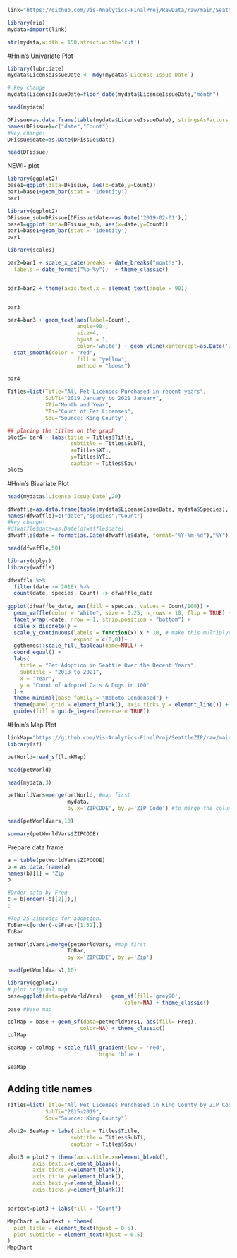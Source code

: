 ```r
link="https://github.com/Vis-Analytics-FinalProj/RawData/raw/main/Seattle_Pet_Licenses%20CLEANED.xlsx"

library(rio)
mydata=import(link)
```

```r
str(mydata,width = 150,strict.width='cut')
```
#Hnin's Univariate Plot
```r
library(lubridate)
mydata$LicenseIssueDate <- mdy(mydata$`License Issue Date`)
```

```r
# key change
mydata$LicenseIssueDate=floor_date(mydata$LicenseIssueDate,"month")

```

```r
head(mydata)
```

```r
DFissue=as.data.frame(table(mydata$LicenseIssueDate), stringsAsFactors =FALSE)
names(DFissue)=c("date","Count")
#key change!
DFissue$date=as.Date(DFissue$date)
```

```r
head(DFissue)
```

NEW!- plot

```r
library(ggplot2)
base1=ggplot(data=DFissue, aes(x=date,y=Count))
bar1=base1+geom_bar(stat = 'identity')
bar1

```



```r
library(ggplot2)
DFissue_sub=DFissue[DFissue$date>=as.Date('2019-02-01'),]
base1=ggplot(data=DFissue_sub, aes(x=date,y=Count))
bar1=base1+geom_bar(stat = 'identity')
bar1

```

```r

library(scales)

bar2=bar1 + scale_x_date(breaks = date_breaks("months"),
  labels = date_format("%b-%y"))  + theme_classic()


bar3=bar2 + theme(axis.text.x = element_text(angle = 90)) 


bar3

```


```r
bar4=bar3 + geom_text(aes(label=Count),
                      angle=90 ,
                      size=4,
                      hjust = 1,
                      color='white') + geom_vline(xintercept=as.Date('2020-03-23'), col="red") + geom_text(aes(x=as.Date('2020-03-23'), label="Lockdown 3/23/'20", y=2800), color="red", angle=0, size=3) +
  stat_smooth(color = "red",
                      fill = "yellow",
                      method = "loess") 
                
bar4
```

```r
Titles=list(Title="All Pet Licenses Purchased in recent years",
            SubTi="2019 January to 2021 January",
            XTi="Month and Year",
            YTi="Count of Pet Licenses",
            Sou="Source: King County")

## placing the titles on the graph
plot5= bar4 + labs(title = Titles$Title,
                    subtitle = Titles$SubTi,
                    x=Titles$XTi,
                    y=Titles$YTi,
                    caption = Titles$Sou)
plot5

```

#Hnin's Bivariate Plot
```r
head(mydata$`License Issue Date`,20)
```

```r
dfwaffle=as.data.frame(table(mydata$LicenseIssueDate, mydata$Species), stringsAsFactors =FALSE)
names(dfwaffle)=c("date","species","Count")
#key change!
#dfwaffle$date=as.Date(dfwaffle$date)
dfwaffle$date = format(as.Date(dfwaffle$date, format="%Y-%m-%d"),"%Y")
```

```r
head(dfwaffle,50)
```

```r
library(dplyr)
library(waffle)

dfwaffle %>% 
  filter(date >= 2018) %>% 
  count(date, species, Count) -> dfwaffle_date
  
ggplot(dfwaffle_date, aes(fill = species, values = Count/100)) +
  geom_waffle(color = "white", size = 0.25, n_rows = 10, flip = TRUE) +
  facet_wrap(~date, nrow = 1, strip.position = "bottom") +
  scale_x_discrete() + 
  scale_y_continuous(labels = function(x) x * 10, # make this multiplyer the same as n_rows
                     expand = c(0,0))+
  ggthemes::scale_fill_tableau(name=NULL) +
  coord_equal() +
  labs(
    title = "Pet Adoption in Seattle Over the Recent Years",
    subtitle = "2018 to 2021",
    x = "Year",
    y = "Count of Adopted Cats & Dogs in 100"
  ) +
  theme_minimal(base_family = "Roboto Condensed") +
  theme(panel.grid = element_blank(), axis.ticks.y = element_line()) +
  guides(fill = guide_legend(reverse = TRUE))

```

#Hnin's Map Plot
```r
linkMap="https://github.com/Vis-Analytics-FinalProj/SeattleZIP/raw/main/King%20County%20ZIP%20Codes.json" # link desde github
library(sf)
```

```r
petWorld=read_sf(linkMap)
```

```r
head(petWorld)
```


```r
head(mydata,3)
```


```r
petWorldVars=merge(petWorld, #map first
                   mydata, 
                   by.x='ZIPCODE', by.y='ZIP Code') #to merge the column 
```

```r
head(petWorldVars,10)
```

```r
summary(petWorldVars$ZIPCODE)
```



Prepare data frame
```r
a = table(petWorldVars$ZIPCODE)
b = as.data.frame(a)
names(b)[1] = 'Zip'
b
```

 
```r
#Order data by Freq
c = b[order(-b[[2]]),]
c
```

```r
#Top 25 zipcodes for adoption.
ToBar=c[order(-c$Freq)[1:52],]
ToBar
```

```r
petWorldVars1=merge(petWorldVars, #map first
                   ToBar, 
                   by.x='ZIPCODE', by.y='Zip')
```

```r
head(petWorldVars1,10)
```

```r
library(ggplot2)
# plot original map
base=ggplot(data=petWorldVars) + geom_sf(fill='grey90',
                                     color=NA) + theme_classic()
base #base map
```

```r
colMap = base + geom_sf(data=petWorldVars1, aes(fill=-Freq),
                       color=NA) + theme_classic()
colMap
```

```r
SeaMap = colMap + scale_fill_gradient(low = 'red',
                             high= 'blue')

SeaMap
```

## Adding title names
```r
Titles=list(Title="All Pet Licenses Purchased in King County by ZIP Code",
            SubTi="2015-2019",
            Sou="Source: King County")
```

```r
plot2= SeaMap + labs(title = Titles$Title,
                    subtitle = Titles$SubTi,
                    caption = Titles$Sou)

plot3 = plot2 + theme(axis.title.x=element_blank(),
        axis.text.x=element_blank(),
        axis.ticks.x=element_blank(),
        axis.title.y=element_blank(),
        axis.text.y=element_blank(),
        axis.ticks.y=element_blank())


bartext=plot3 + labs(fill = "Count")

MapChart = bartext + theme(
  plot.title = element_text(hjust = 0.5),
  plot.subtitle = element_text(hjust = 0.5)
)
MapChart
```

